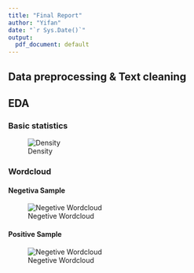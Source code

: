 ```yaml
---
title: "Final Report"
author: "Yifan"
date: "`r Sys.Date()`"
output:
  pdf_document: default
---
```


## Data preprocessing & Text cleaning

## EDA

### Basic statistics

![Density](figure/density.png)

### Wordcloud

#### Negetiva Sample

![Negetive Wordcloud](figure/negative.png)

#### Positive Sample

![Negetive Wordcloud](figure/positive.png)
